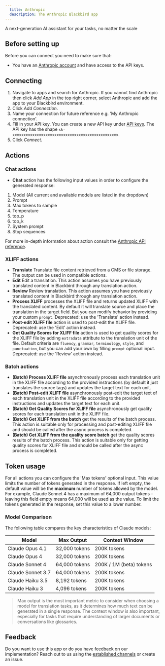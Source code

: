 ```yaml
---
  title: Anthropic
  description: The Anthropic Blackbird app
---
```


<LinkCard title="View on Github" target="_blank" href="https://github.com/bb-io/Anthropic" icon="github" />

A next-generation AI assistant for your tasks, no matter the scale

## Before setting up

Before you can connect you need to make sure that:

- You have an [Anthropic account](https://console.anthropic.com) and have access to the API keys.

## Connecting

1. Navigate to apps and search for Anthropic. If you cannot find Anthropic then click _Add App_ in the top right corner, select Anthropic and add the app to your Blackbird environment.
2. Click _Add Connection_.
3. Name your connection for future reference e.g. 'My Anthropic connection'.
4. Fill in your API key. You can create a new API key under [API keys](https://console.anthropic.com/account/keys). The API key has the shape `sk-xxxxxxxxxxxxxxxxxxxxxxxxxxxxxxxxxxxxxxxxxxxxxxxx`.
5. Click _Connect_.

## Actions

### Chat actions

- **Chat** action has the following input values in order to configure the generated response:
1. Model (All current and available models are listed in the dropdown)
2. Prompt
3. Max tokens to sample
4. Temperature
5. top_p
6. top_k
7. System prompt 
8. Stop sequences

For more in-depth information about action consult the [Anthropic API reference](https://docs.anthropic.com/claude/docs).

### XLIFF actions

- **Translate** Translate file content retrieved from a CMS or file storage. The output can be used in compatible actions.
- **Edit** Edit a translation. This action assumes you have previously translated content in Blackbird through any translation action.
- **Review** Review translation. This action assumes you have previously translated content in Blackbird through any translation action.
- **Process XLIFF** processes the XLIFF file and returns updated XLIFF with the translated content. By default it will translate source and place the translation in the target field. But you can modify behavior by providing your custom `prompt`. Deprecated: use the 'Translate' action instead.
- **Post-edit XLIFF file** action is used to post-edit the XLIFF file. Deprecated: use the 'Edit' action instead.
- **Get Quality Scores for XLIFF file** action is used to get quality scores for the XLIFF file by adding `extradata` attribute to the translation unit of the file. Default criteria are `fluency`, `grammar`, `terminology`, `style`, and `punctuation`, but you can add your own by filling `prompt` optional input. Deprecated: use the 'Review' action instead.

### Batch actions

- **(Batch) Process XLIFF file** asynchronously process each translation unit in the XLIFF file according to the provided instructions (by default it just translates the source tags) and updates the target text for each unit.
- **(Batch) Post-edit XLIFF file** asynchronously post-edit the target text of each translation unit in the XLIFF file according to the provided instructions and updates the target text for each unit. 
- **(Batch) Get Quality Scores for XLIFF file** asynchronously get quality scores for each translation unit in the XLIFF file.
- **(Batch) Get XLIFF from the batch** get the results of the batch process. This action is suitable only for processing and post-editing XLIFF file and should be called after the async process is completed.
- **(Batch) Get XLIFF from the quality score batch** get the quality scores results of the batch process. This action is suitable only for getting quality scores for XLIFF file and should be called after the async process is completed.

## Token usage

For all actions you can configure the 'Max tokens' optional input. This value limits the number of tokens generated in the response. If left empty, the default value will be the **maximum** number of tokens allowed by the model. For example, Claude Sonnet 4 has a maximum of 64,000 output tokens - leaving this field empty means 64,000 will be used as the value. To limit the tokens generated in the response, set this value to a lower number.

### Model Comparison

The following table compares the key characteristics of Claude models:

| Model | Max Output | Context Window |
|-------|------------|---------------|
| Claude Opus 4.1 | 32,000 tokens | 200K tokens |
| Claude Opus 4 | 32,000 tokens | 200K tokens |
| Claude Sonnet 4 | 64,000 tokens | 200K / 1M (beta) tokens |
| Claude Sonnet 3.7 | 64,000 tokens | 200K tokens |
| Claude Haiku 3.5 | 8,192 tokens | 200K tokens |
| Claude Haiku 3 | 4,096 tokens | 200K tokens |

> Max output is the most important metric to consider when choosing a model for translation tasks, as it determines how much text can be generated in a single response. The context window is also important, especially for tasks that require understanding of larger documents or conversations like glossaries.

## Feedback

Do you want to use this app or do you have feedback on our implementation? Reach out to us using the [established channels](https://www.blackbird.io/) or create an issue.

